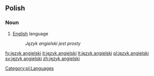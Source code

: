 ==Polish==
===Noun===
{{infl|pl|noun|head=[[język]] [[angielski]]}}

# [[English]] language
#: ''Język angielski jest prosty''

[[Category:pl:Languages]]

[[fy:język angielski]]
[[it:język angielski]]
[[lt:język angielski]]
[[pl:język angielski]]
[[sv:język angielski]]
[[zh:język angielski]]